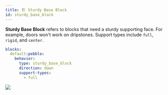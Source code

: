 ```yaml
---
title: 🏗️ Sturdy Base Block
id: sturdy_base_block
---
```


**Sturdy Base Block** refers to blocks that need a sturdy supporting face. For example, doors won't work on dripstones. Support types include `full`, `rigid`, and `center`.

```yaml
blocks:
  default:pebble:
    behavior:
      type: sturdy_base_block
      direction: down
      support-types:
        - full
```

![](/img/sturdy_base_block.png)

